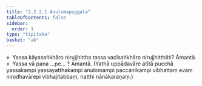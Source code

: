 ```yaml
---
title: "2.2.2.1 Anulomapuggala"
tableOfContents: false
sidebar:
  order: 1
type: "tipitaka"
basket: "ab"
---
```



<DynamicBreadcrumb />

<Division number="87">

<Paragraph number="396">
»  Yassa kāyasaṅkhāro nirujjhittha tassa vacīsaṅkhāro nirujjhitthāti? Āmantā.
</Paragraph>

<Paragraph number="397">
«  Yassa vā pana …pe… ? Āmantā.
</Paragraph>

<Paragraph number="398">
(Yathā uppādavāre atītā pucchā yassakampi yassayatthakampi anulomampi paccanīkampi vibhattaṃ evaṃ nirodhavārepi vibhajitabbaṃ, natthi nānākaraṇaṃ.)
</Paragraph>
</Division>